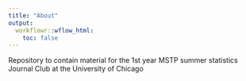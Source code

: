 ```yaml
---
title: "About"
output:
  workflowr::wflow_html:
    toc: false
---
```


Repository to contain material for the 1st year MSTP summer statistics Journal Club at the University of Chicago 
